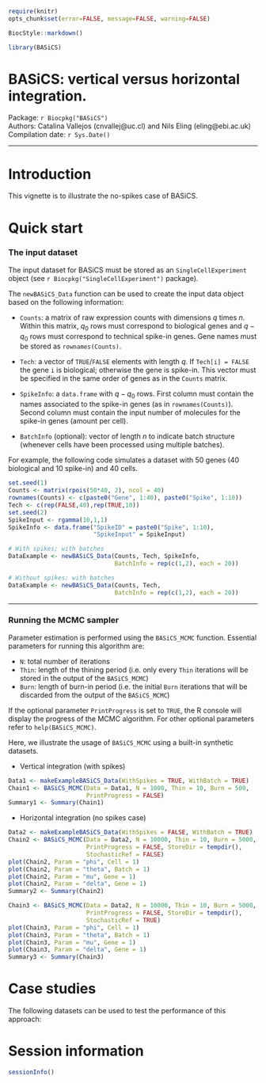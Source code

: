 <!--
%\VignetteIndexEntry{Introduction to BASiCS (no-spikes case)}
%\VignettePackage{BiocStyle}
%\VignetteEngine{knitr::knitr}
-->
  
  ```r
require(knitr)
opts_chunk$set(error=FALSE, message=FALSE, warning=FALSE)
```

```r
BiocStyle::markdown()
```

```r
library(BASiCS)
```

# BASiCS: vertical versus horizontal integration.

Package: `r Biocpkg("BASiCS")` <br />
Authors: Catalina Vallejos (cnvallej@uc.cl) and Nils Eling (eling@ebi.ac.uk) <br />
Compilation date: `r Sys.Date()`

***
  
# Introduction 
  
This vignette is to illustrate the no-spikes case of BASiCS. 

# Quick start

### The input dataset

The input dataset for BASiCS must be stored as an `SingleCellExperiment` 
object (see `r Biocpkg("SingleCellExperiment")` package). 

The `newBASiCS_Data` function can be used to create the input data object based 
on the following information:
  
* `Counts`: a matrix of raw expression counts with dimensions $q$ times $n$. 
Within this matrix, $q_0$ rows must correspond to biological genes and $q-q_0$ 
rows must correspond to technical spike-in genes. Gene names must be stored as `rownames(Counts)`.

* `Tech`: a vector of `TRUE`/`FALSE` elements with length $q$. 
If `Tech[i] = FALSE` the gene `i` is biological; otherwise the gene is spike-in. 
This vector must be specified in the same order of genes as in the 
`Counts` matrix. 

* `SpikeInfo`: a `data.frame` with $q-q_0$ rows. First column must contain the 
names associated to the spike-in genes (as in `rownames(Counts)`). Second column 
must contain the input number of molecules for the spike-in genes 
(amount per cell).

* `BatchInfo` (optional): vector of length $n$ to indicate batch structure 
(whenever cells have been processed using multiple batches). 

For example, the following code simulates a dataset with 50 genes 
(40 biological and 10 spike-in) and 40 cells. 

```r
set.seed(1)
Counts <- matrix(rpois(50*40, 2), ncol = 40)
rownames(Counts) <- c(paste0("Gene", 1:40), paste0("Spike", 1:10))
Tech <- c(rep(FALSE,40),rep(TRUE,10))
set.seed(2)
SpikeInput <- rgamma(10,1,1)
SpikeInfo <- data.frame("SpikeID" = paste0("Spike", 1:10), 
                        "SpikeInput" = SpikeInput)

# With spikes; with batches
DataExample <- newBASiCS_Data(Counts, Tech, SpikeInfo,
                              BatchInfo = rep(c(1,2), each = 20))

# Without spikes; with batches
DataExample <- newBASiCS_Data(Counts, Tech, 
                              BatchInfo = rep(c(1,2), each = 20)) 
```


***
  
  
### Running the MCMC sampler
  
  Parameter estimation is performed using the `BASiCS_MCMC` function. 
Essential parameters for running this algorithm are: 
  
* `N`: total number of iterations
* `Thin`: length of the thining period (i.e. only every `Thin` iterations will 
be stored in the output of the `BASiCS_MCMC`)
* `Burn`: length of burn-in period (i.e. the initial `Burn` iterations that will 
be discarded from the output of the `BASiCS_MCMC`)

If the optional parameter `PrintProgress` is set to `TRUE`, the R 
console will display the progress of the MCMC algorithm. 
For other optional parameters refer to `help(BASiCS_MCMC)`. 

Here, we illustrate the usage of `BASiCS_MCMC` using a built-in 
synthetic datasets.

- Vertical integration (with spikes)

```r
Data1 <- makeExampleBASiCS_Data(WithSpikes = TRUE, WithBatch = TRUE)
Chain1 <- BASiCS_MCMC(Data = Data1, N = 1000, Thin = 10, Burn = 500, 
                      PrintProgress = FALSE)
Summary1 <- Summary(Chain1)
```


- Horizontal integration (no spikes case)

```r
Data2 <- makeExampleBASiCS_Data(WithSpikes = FALSE, WithBatch = TRUE)
Chain2 <- BASiCS_MCMC(Data = Data2, N = 10000, Thin = 10, Burn = 5000, 
                      PrintProgress = FALSE, StoreDir = tempdir(),
                      StochasticRef = FALSE)
plot(Chain2, Param = "phi", Cell = 1)
plot(Chain2, Param = "theta", Batch = 1)
plot(Chain2, Param = "mu", Gene = 1)
plot(Chain2, Param = "delta", Gene = 1)
Summary2 <- Summary(Chain2)

Chain3 <- BASiCS_MCMC(Data = Data2, N = 10000, Thin = 10, Burn = 5000, 
                      PrintProgress = FALSE, StoreDir = tempdir(),
                      StochasticRef = TRUE)
plot(Chain3, Param = "phi", Cell = 1)
plot(Chain3, Param = "theta", Batch = 1)
plot(Chain3, Param = "mu", Gene = 1)
plot(Chain3, Param = "delta", Gene = 1)
Summary3 <- Summary(Chain3)
```

# Case studies

The following datasets can be used to test the performance of this approach:






# Session information

```r
sessionInfo()
```
